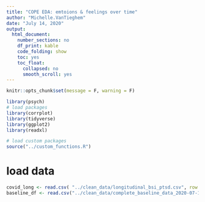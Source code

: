 ```yaml
---
title: "COPE EDA: emtoions & feelings over time"
author: "Michelle.VanTieghem"
date: "July 14, 2020"
output:
  html_document:
    number_sections: no
    df_print: kable
    code_folding: show
    toc: yes
    toc_float:
      collapsed: no
      smooth_scroll: yes
---
```



```r
knitr::opts_chunk$set(message = F, warning = F)

library(psych)
# load packages
library(corrplot)
library(tidyverse)
library(ggplot2)
library(readxl)

# load custom packages
source("../custom_functions.R")
```


# load data
```r
covid_long <- read.csv( "../clean_data/longitudinal_bsi_ptsd.csv", row.names = F)
baseline_df <- read.csv("../clean_data/complete_baseline_data_2020-07-14.csv")

```